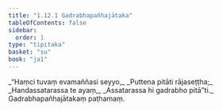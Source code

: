 ```yaml
---
title: "1.12.1 Gadrabhapañhajātaka"
tableOfContents: false
sidebar:
  order: 1
type: "tipitaka"
basket: "su"
book: "ja1"
---
```



<DynamicBreadcrumb />

<Division number="111" book="ja1" bookNo="22" page="26">

<Paragraph number="247" type="verses" book="ja1">
_“Haṃci tuvaṃ evamaññasi seyyo,_  
_Puttena pitāti rājaseṭṭha;_  
_Handassatarassa te ayaṃ,_  
_Assatarassa hi gadrabho pitā”ti._  


</Paragraph>
</Division>

<Paragraph number="248" type="center" book="ja1">
Gadrabhapañhajātakaṃ paṭhamaṃ.
</Paragraph>